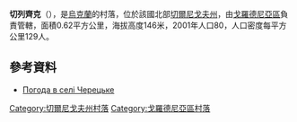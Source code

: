 {{coord|51|52|2|N|31|20|28|E|scale:100000|display=title}}

'''切列齊克'''（{{lang-uk|Черецьке}}），是[[烏克蘭|烏克蘭]]的村落，位於該國北部[[切爾尼戈夫州|切爾尼戈夫州]]，由[[戈羅德尼亞區|戈羅德尼亞區]]負責管轄，面積0.62平方公里，海拔高度146米，2001年人口80，人口密度每平方公里129人。

==參考資料==
* [http://weather.in.ua/ua/chernigovskaja/28253 Погода в селі Черецьке] {{Wayback|url=http://weather.in.ua/ua/chernigovskaja/28253 |date=20111220111843 }}

[[Category:切爾尼戈夫州村落|Category:切爾尼戈夫州村落]]
[[Category:戈羅德尼亞區村落|Category:戈羅德尼亞區村落]]


{{Chernihiv-geo-stub}}